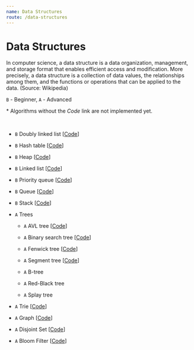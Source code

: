 ```yaml
---
name: Data Structures
route: /data-structures
---
```



# Data Structures

In computer science, a data structure is a data organization, management, and
storage format that enables efficient access and modification. More precisely, a
data structure is a collection of data values, the relationships among them, and
the functions or operations that can be applied to the data. (Source: Wikipedia)

`B` - Beginner, `A` - Advanced

\* Algorithms without the _Code_ link are not implemented yet.

<br />

- `B` <Link to="/data-structures/doubly-linked-list">Doubly linked list</Link>
  [[Code](https://github.com/nejcm/js-algorithms/blob/master/src/data-structures/doubly-linked-list/index.ts)]

- `B` <Link to="/data-structures/hash-table">Hash table</Link>
  [[Code](https://github.com/nejcm/js-algorithms/blob/master/src/data-structures/hash-table/index.ts)]

- `B` <Link to="/data-structures/heap">Heap</Link>
  [[Code](https://github.com/nejcm/js-algorithms/blob/master/src/data-structures/heap/index.ts)]

- `B` <Link to="/data-structures/linked-list">Linked list</Link>
  [[Code](https://github.com/nejcm/js-algorithms/blob/master/src/data-structures/linked-list/index.ts)]

- `B` <Link to="/data-structures/priority-queue">Priority queue</Link>
  [[Code](https://github.com/nejcm/js-algorithms/blob/master/src/data-structures/priority-queue/index.ts)]

- `B` <Link to="/data-structures/queue">Queue</Link>
  [[Code](https://github.com/nejcm/js-algorithms/blob/master/src/data-structures/queue/index.ts)]

- `B` <Link to="/data-structures/stack">Stack</Link>
  [[Code](https://github.com/nejcm/js-algorithms/blob/master/src/data-structures/stack/index.ts)]

- `A` <Link to="/data-structures/trees">Trees</Link>

  - `A` AVL tree
    [[Code](https://github.com/nejcm/js-algorithms/blob/master/src/data-structures/tree/avl-tree/index.ts)]

  - `A` Binary search tree
    [[Code](https://github.com/nejcm/js-algorithms/blob/master/src/data-structures/tree/binary-search-tree/index.ts)]

  - `A` Fenwick tree
    [[Code](https://github.com/nejcm/js-algorithms/blob/master/src/data-structures/tree/fenwick-tree/index.ts)]

  - `A` Segment tree
    [[Code](https://github.com/nejcm/js-algorithms/blob/master/src/data-structures/tree/segment-tree/index.ts)]

  - `A` B-tree
  - `A` Red-Black tree
  - `A` Splay tree

- `A` <Link to="/data-structures/trie">Trie</Link>
  [[Code](https://github.com/nejcm/js-algorithms/blob/master/src/data-structures/trie/index.ts)]
- `A` <Link to="/data-structures/graph">Graph</Link>
  [[Code](https://github.com/nejcm/js-algorithms/blob/master/src/data-structures/graph/index.ts)]
- `A` <Link to="/data-structures/disjoint-set">Disjoint Set</Link>
  [[Code](https://github.com/nejcm/js-algorithms/blob/master/src/data-structures/disjoint-set/index.ts)]
- `A` <Link to="/data-structures/bloom-filter">Bloom Filter</Link>
  [[Code](https://github.com/nejcm/js-algorithms/blob/master/src/data-structures/bloom-filter/index.ts)]
